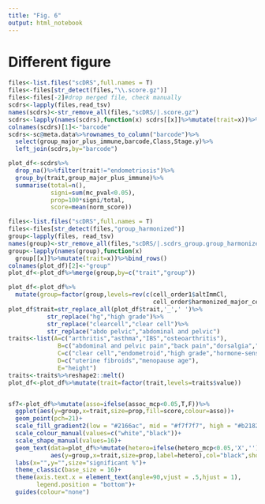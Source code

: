 ```yaml
---
title: "Fig. 6"
output: html_notebook
---
```


# Different figure

```r
files<-list.files("scDRS",full.names = T)
files<-files[str_detect(files,"\\.score.gz")]
files<-files[-2]#drop merged file, check manually
scdrs<-lapply(files,read_tsv)
names(scdrs)<-str_remove_all(files,"scDRS/|.score.gz")
scdrs<-lapply(names(scdrs),function(x) scdrs[[x]]%>%mutate(trait=x))%>%bind_rows()
colnames(scdrs)[1]<-"barcode"
scdrs<-sc@meta.data%>%rownames_to_column("barcode")%>%
  select(group_major_plus_immune,barcode,Class,Stage.y)%>%
  left_join(scdrs,by="barcode")

plot_df<-scdrs%>%
  drop_na()%>%filter(trait!="endometriosis")%>%
  group_by(trait,group_major_plus_immune)%>%
  summarise(total=n(),
            signi=sum(mc_pval<0.05),
            prop=100*signi/total,
            score=mean(norm_score))

files<-list.files("scDRS",full.names = T)
files<-files[str_detect(files,"group_harmonized")]
group<-lapply(files, read_tsv)
names(group)<-str_remove_all(files,"scDRS/|.scdrs_group.group_harmonized_major_plus_immune")
group<-lapply(names(group),function(x) 
  group[[x]]%>%mutate(trait=x))%>%bind_rows()
colnames(plot_df)[2]<-"group"
plot_df<-plot_df%>%merge(group,by=c("trait","group"))

plot_df<-plot_df%>%
  mutate(group=factor(group,levels=rev(c(cell_order1$altImmCl,
                                         cell_order$harmonized_major_cell_type[cell_order$type=="non"]))))
plot_df$trait=str_replace_all(plot_df$trait,'_',' ')%>%
           str_replace("hg","high grade")%>%
           str_replace("clearcell","clear cell")%>%
           str_replace("abdo pelvic","abdominal and pelvic")
traits<-list(A=c("arthritis","asthma","IBS","osteoarthritis"),
              B=c("abdominal and pelvic pain","back pain","dorsalgia","headache","pain"),
              C=c("clear cell","endometroid","high grade","hormone-sensitive cancers"),
              D=c("uterine fibroids","menopause age"),
              E="height")
traits<-traits%>%reshape2::melt()
plot_df<-plot_df%>%mutate(trait=factor(trait,levels=traits$value))


sf7<-plot_df%>%mutate(asso=ifelse(assoc_mcp<0.05,T,F))%>%
  ggplot(aes(y=group,x=trait,size=prop,fill=score,colour=asso))+
  geom_point(pch=21)+
  scale_fill_gradient2(low = "#2166ac", mid = "#f7f7f7", high = "#b2182b")+
  scale_colour_manual(values=c("white","black"))+
  scale_shape_manual(values=16)+
  geom_text(data=plot_df%>%mutate(hetero=ifelse(hetero_mcp<0.05,'X','')),
            aes(y=group,x=trait,size=prop,label=hetero),col="black",show.legend = F)+
  labs(x="",y="",size="significant %")+
  theme_classic(base_size = 16)+
  theme(axis.text.x = element_text(angle=90,vjust = .5,hjust = 1),
        legend.position = "bottom")+
  guides(colour="none")


```

